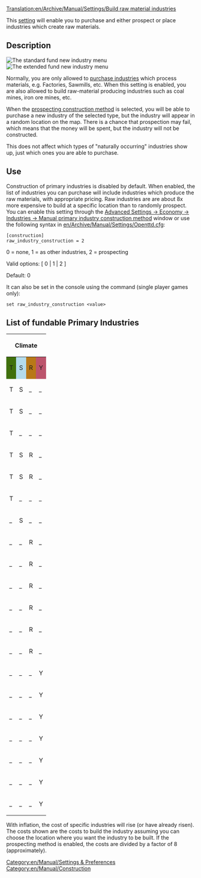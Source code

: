 [[Translation:en/Archive/Manual/Settings/Build raw material industries]]


[[Category:en/Manual/Settings & Preferences]]
[[Category:en/Manual/Construction]]

This [[en/Archive/Manual/Settings/Advanced Settings|setting]] will enable you to purchase and either prospect or place industries which create raw materials.

== Description ==
[[File:en/Archive/Manual/Settings/Raw industry construction basic.png|right|frame|The standard fund new industry menu]]
[[File:en/Archive/Manual/Settings/Raw industry construction extended.png|right|frame|The extended fund new industry menu]]

Normally, you are only allowed to [[en/Manual/Industries|purchase industries]] which process materials, e.g. Factories, Sawmills, etc.  When this setting is enabled, you are also allowed to build raw-material producing industries such as coal mines, iron ore mines, etc.

When the [[en/Manual/Industries#prospecting-new-industries|prospecting construction method]] is selected, you will be able to purchase a new industry of the selected type, but the industry will appear in a random location on the map. There is a chance that prospection may fail, which means that the money will be spent, but the industry will not be constructed.

This does not affect which types of "naturally occurring" industries show up, just which ones you are able to purchase.

== Use ==

Construction of primary industries is disabled by default.  When enabled, the list of industries you can purchase will include industries which produce the raw materials, with appropriate pricing. Raw industries are are about 8x more expensive to build at a specific location than to randomly prospect. You can enable this setting through the [[en/Archive/Manual/Settings/Advanced Settings/Economy#manual-primary-industry-construction-method|Advanced Settings -> Economy -> Industries -> Manual primary industry construction method]] window or use the following syntax in [[en/Archive/Manual/Settings/Openttd.cfg]]:

<pre>
[construction]
raw_industry_construction = 2
</pre>

0 = none, 1 = as other industries, 2 = prospecting

Valid options: [ 0 | 1 | 2 ]

Default: 0

It can also be set in the console using the command (single player games only):

<pre>
set raw_industry_construction <value>
</pre>

==List of fundable Primary Industries==

{| class="wikitable"

|-

! colspan="4"|Climate
! rowspan="2"|Name
! rowspan="2"|Cost<br>(no inflation)
! rowspan="2"|Notes

|-

! style="background: #40700c;" | <span title="Temperate">T</span>
! style="background: #b4dcec;" | <span title="Sub-arctic">S</span>
! style="background: #b87818;" | <span title="Sub-tropical">R</span>
! style="background: #bc546c;" | <span title="Toyland">Y</span>

|-

| T
| S
| _
| _
| [[en/Manual/Base Set/Industries/Coal Mine|Coal Mine]]
| £ 4,921,875
| Produces Coal to be sent to Power Plants.

|-

| T
| S
| _
| _
| [[en/Manual/Base Set/Industries/Forest]]
| £ 4,687,500
| Produces Wood to be sent to Sawmill.

|-

| T
| _
| _
| _
| [[en/Manual/Base Set/Industries/Oil Rig|Oil Rig]]
| £ 5,625,000
| Obviously this may only be built at sea.

|-
| T
| S
| R
| _
| [[en/Manual/Base Set/Industries/Farm]]
| £ 5,859,375
| Produces Grain and Livestock to be sent to Factories.

|-

| T
| S
| R
| _
| [[en/Manual/Base Set/Industries/Oil Wells|Oil Wells]]
| £ 5,156,250
| Produces Oil to be sent to Oil Refineries.

|-

| T
| _
| _
| _
| [[en/Manual/Base Set/Industries/Iron Ore Mine|Iron Ore Mine]]
| £ 5,156,250
| Produces Iron Ore to be sent to Steel Mills.

|-

| _
| S
| _
| _
| [[en/Manual/Base Set/Industries/Gold Mine|Gold Mine]]
| £ 4,875,000
| Produces Gold to be sent to Banks.

|-

| _
| _
| R
| _
| [[en/Manual/Base Set/Industries/Copper Ore Mine|Copper Ore Mine]]
| £ 4,804,687
| Produces Copper Ore to be sent to Factories.

|-

| _
| _
| R
| _
| [[en/Manual/Base Set/Industries/Diamond Mine|Diamond Mine]]
| £ 4,992,187
| Produces Diamonds to be sent to Banks.

|-

| _
| _
| R
| _
| [[en/Manual/Base Set/Industries/Fruit Plantation|Fruit Plantation]]
| £ 5,273,437
| Produces Fruit to be delivered to Food Processing Plants.

|-

| _
| _
| R
| _
| [[en/Manual/Base Set/Industries/Lumber Mill|Lumber Mill]]
| £ 395,507
| Is technically classified as secondary industry.

|-

| _
| _
| R
| _
| [[en/Manual/Base Set/Industries/Rubber Plantation|Rubber Plantation]]
| £ 5,109,375
| Produces Rubber to be delivered to Factories.

|-

| _
| _
| R
| _
| [[en/Manual/Base Set/Industries/Water Supply|Water Supply]]
| £ 4,664,062
| Produces Water to be delivered to Water Towers.

|-

| _
| _
| _
| Y
| [[en/Manual/Base Set/Industries/Battery Farm|Battery Farm]]
| £ 8,765,624
| Produces Batteries to be delivered to Toy Factories.

|-

| _
| _
| _
| Y
| [[en/Manual/Base Set/Industries/Bubble Generator|Bubble Generator]]
| £ 9,515,624
| Produces Bubbles to be delivered to Fizzy Drink Factories.

|-

| _
| _
| _
| Y
| [[en/Manual/Base Set/Industries/Candyfloss Forest|Candyfloss Forest]]
| £ 9,140,624
| Produces Candyfloss to be delivered to Sweet Factories.

|-

| _
| _
| _
| Y
| [[en/Manual/Base Set/Industries/Cola Wells|Cola Wells]]
| £ 9,046,874
| Produces Cola to be delivered to Fizzy Drink Factories.

|-

| _
| _
| _
| Y
| [[en/Manual/Base Set/Industries/Plastic Fountains|Plastic Fountains]]
| £ 9,000,000
| Produces Plastic to be delivered to Toy Factories.

|-

| _
| _
| _
| Y
| [[en/Manual/Base Set/Industries/Sugar Mine|Sugar Mine]]
| £ 9,843,750
| Produces Sugar to be delivered to Sweet Factories.

|-

| _
| _
| _
| Y
| [[en/Manual/Base Set/Industries/Toffee Quarry|Toffee Quarry]]
| £ 9,984,374
| Produces Toffee to be delivered to Sweet Factories.

|}

With inflation, the cost of specific industries will rise (or have already risen).
The costs shown are the costs to build the industry assuming you can choose the location where you want the industry to be built. If the prospecting method is enabled, the costs are divided by a factor of 8 (approximately).